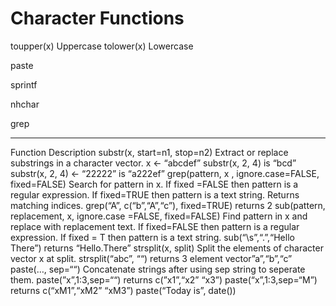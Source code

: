 Character Functions
========================================================

toupper(x)	Uppercase
tolower(x)	Lowercase


paste

sprintf

nhchar

grep

<hr>

Function	Description
substr(x, start=n1, stop=n2)	Extract or replace substrings in a character vector.
x <- "abcdef" 
substr(x, 2, 4) is "bcd" 
substr(x, 2, 4) <- "22222" is "a222ef"
grep(pattern, x , ignore.case=FALSE, fixed=FALSE)	Search for pattern in x. If fixed =FALSE then pattern is a regular expression. If fixed=TRUE then pattern is a text string. Returns matching indices.
grep("A", c("b","A","c"), fixed=TRUE) returns 2
sub(pattern, replacement, x, ignore.case =FALSE, fixed=FALSE)	Find pattern in x and replace with replacement text. If fixed=FALSE then pattern is a regular expression.
If fixed = T then pattern is a text string. 
sub("\\s",".","Hello There") returns "Hello.There"
strsplit(x, split)	Split the elements of character vector x at split. 
strsplit("abc", "") returns 3 element vector "a","b","c"
paste(..., sep="")	Concatenate strings after using sep string to seperate them.
paste("x",1:3,sep="") returns c("x1","x2" "x3")
paste("x",1:3,sep="M") returns c("xM1","xM2" "xM3")
paste("Today is", date())
